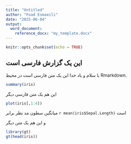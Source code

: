 ```yaml
---
title: "Untitled"
author: "Foad Esmaeili"
date: "2025-06-04"
output: 
  word_document:
    reference_docx: "my_template.docx"
---
```


```r
knitr::opts_chunk$set(echo = TRUE)
```


## این یک گزارش فارسی است

با سلام و یاد خدا
این یک متن فارسی است در محیط
Rmarkdown.

```r
summary(iris)
```

این هم یک متن فارسی دیگر

```r
plot(iris[,1:4])
```

میانگین سطون مد نظر برابر
`r mean(iris$Sepal.Length)`
است


و این هم یک متن دیگر

```r
library(gt)
gt(head(iris))
```

